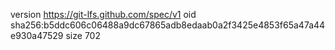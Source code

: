 version https://git-lfs.github.com/spec/v1
oid sha256:b5ddc606c06488a9dc67865adb8edaab0a2f3425e4853f65a47a44e930a47529
size 702
